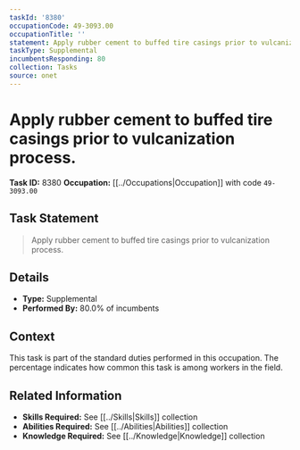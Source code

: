 ```yaml
---
taskId: '8380'
occupationCode: 49-3093.00
occupationTitle: ''
statement: Apply rubber cement to buffed tire casings prior to vulcanization process.
taskType: Supplemental
incumbentsResponding: 80
collection: Tasks
source: onet
---
```

# Apply rubber cement to buffed tire casings prior to vulcanization process.

**Task ID:** 8380
**Occupation:** [[../Occupations|Occupation]] with code `49-3093.00`

## Task Statement

> Apply rubber cement to buffed tire casings prior to vulcanization process.

## Details

- **Type:** Supplemental
- **Performed By:** 80.0% of incumbents

## Context

This task is part of the standard duties performed in this occupation. The percentage indicates how common this task is among workers in the field.

## Related Information

- **Skills Required:** See [[../Skills|Skills]] collection
- **Abilities Required:** See [[../Abilities|Abilities]] collection
- **Knowledge Required:** See [[../Knowledge|Knowledge]] collection
